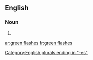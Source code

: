==English==

===Noun===
{{head|en|head=[[green]] [[flash]]es}}

# {{plural of|green flash}}

[[Category:English plurals ending in "-es"]]

[[ar:green flashes]]
[[fr:green flashes]]